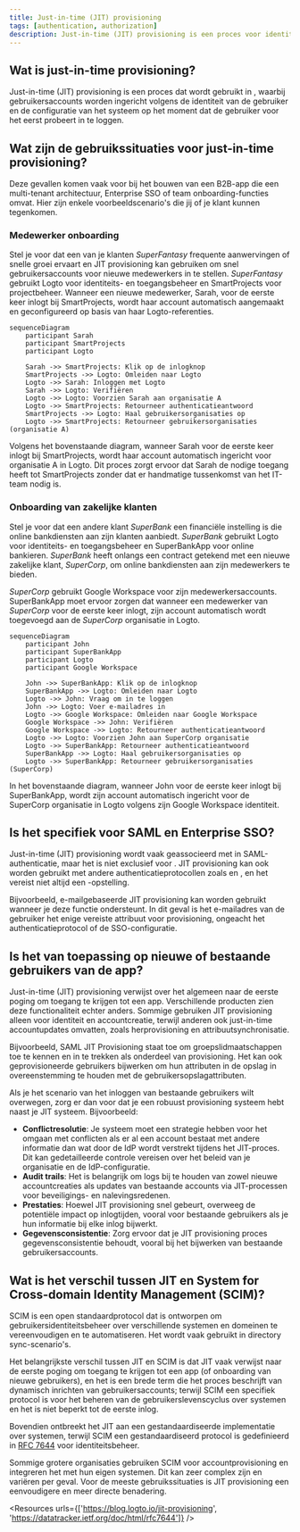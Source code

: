 ```yaml
---
title: Just-in-time (JIT) provisioning
tags: [authentication, authorization]
description: Just-in-time (JIT) provisioning is een proces voor identiteits- en toegangsbeheer (IAM) waarbij gebruikersaccounts dynamisch worden ingericht wanneer een gebruiker voor de eerste keer inlogt.
---
```


## Wat is just-in-time provisioning?

Just-in-time (JIT) provisioning is een proces dat wordt gebruikt in <Ref slug="iam" />, waarbij gebruikersaccounts worden ingericht volgens de identiteit van de gebruiker en de configuratie van het systeem op het moment dat de gebruiker voor het eerst probeert in te loggen.

## Wat zijn de gebruikssituaties voor just-in-time provisioning?

Deze gevallen komen vaak voor bij het bouwen van een B2B-app die een multi-tenant architectuur, Enterprise SSO of team onboarding-functies omvat. Hier zijn enkele voorbeeldscenario's die jij of je klant kunnen tegenkomen.

### Medewerker onboarding

Stel je voor dat een van je klanten *SuperFantasy* frequente aanwervingen of snelle groei ervaart en JIT provisioning kan gebruiken om snel gebruikersaccounts voor nieuwe medewerkers in te stellen. *SuperFantasy* gebruikt Logto voor identiteits- en toegangsbeheer en SmartProjects voor projectbeheer. Wanneer een nieuwe medewerker, Sarah, voor de eerste keer inlogt bij SmartProjects, wordt haar account automatisch aangemaakt en geconfigureerd op basis van haar Logto-referenties.

```mermaid
sequenceDiagram
    participant Sarah
    participant SmartProjects
    participant Logto

    Sarah ->> SmartProjects: Klik op de inlogknop
    SmartProjects ->> Logto: Omleiden naar Logto
    Logto ->> Sarah: Inloggen met Logto
    Sarah ->> Logto: Verifiëren
    Logto ->> Logto: Voorzien Sarah aan organisatie A
    Logto ->> SmartProjects: Retourneer authenticatieantwoord
    SmartProjects ->> Logto: Haal gebruikersorganisaties op
    Logto ->> SmartProjects: Retourneer gebruikersorganisaties (organisatie A)
```

Volgens het bovenstaande diagram, wanneer Sarah voor de eerste keer inlogt bij SmartProjects, wordt haar account automatisch ingericht voor organisatie A in Logto. Dit proces zorgt ervoor dat Sarah de nodige toegang heeft tot SmartProjects zonder dat er handmatige tussenkomst van het IT-team nodig is.

### Onboarding van zakelijke klanten

Stel je voor dat een andere klant *SuperBank* een financiële instelling is die online bankdiensten aan zijn klanten aanbiedt. *SuperBank* gebruikt Logto voor identiteits- en toegangsbeheer en SuperBankApp voor online bankieren. *SuperBank* heeft onlangs een contract getekend met een nieuwe zakelijke klant, *SuperCorp*, om online bankdiensten aan zijn medewerkers te bieden.

*SuperCorp* gebruikt Google Workspace voor zijn medewerkersaccounts. SuperBankApp moet ervoor zorgen dat wanneer een medewerker van *SuperCorp* voor de eerste keer inlogt, zijn account automatisch wordt toegevoegd aan de *SuperCorp* organisatie in Logto.

```mermaid
sequenceDiagram
    participant John
    participant SuperBankApp
    participant Logto
    participant Google Workspace

    John ->> SuperBankApp: Klik op de inlogknop
    SuperBankApp ->> Logto: Omleiden naar Logto
    Logto ->> John: Vraag om in te loggen
    John ->> Logto: Voer e-mailadres in
    Logto ->> Google Workspace: Omleiden naar Google Workspace
    Google Workspace ->> John: Verifiëren
    Google Workspace ->> Logto: Retourneer authenticatieantwoord
    Logto ->> Logto: Voorzien John aan SuperCorp organisatie 
    Logto ->> SuperBankApp: Retourneer authenticatieantwoord
    SuperBankApp ->> Logto: Haal gebruikersorganisaties op
    Logto ->> SuperBankApp: Retourneer gebruikersorganisaties (SuperCorp)
```

In het bovenstaande diagram, wanneer John voor de eerste keer inlogt bij SuperBankApp, wordt zijn account automatisch ingericht voor de SuperCorp organisatie in Logto volgens zijn Google Workspace identiteit.

## Is het specifiek voor SAML en Enterprise SSO?

Just-in-time (JIT) provisioning wordt vaak geassocieerd met <Ref slug="enterprise-sso" /> in SAML-authenticatie, maar het is niet exclusief voor <Ref slug="saml" />. JIT provisioning kan ook worden gebruikt met andere authenticatieprotocollen zoals <Ref slug="oauth-2.0" /> en <Ref slug="openid-connect" />, en het vereist niet altijd een <Ref slug="enterprise-sso" />-opstelling.

Bijvoorbeeld, e-mailgebaseerde JIT provisioning kan worden gebruikt wanneer je <Ref slug="identity-provider" /> deze functie ondersteunt. In dit geval is het e-mailadres van de gebruiker het enige vereiste attribuut voor provisioning, ongeacht het authenticatieprotocol of de SSO-configuratie.

## Is het van toepassing op nieuwe of bestaande gebruikers van de app?

Just-in-time (JIT) provisioning verwijst over het algemeen naar de eerste poging om toegang te krijgen tot een app. Verschillende producten zien deze functionaliteit echter anders. Sommige gebruiken JIT provisioning alleen voor identiteit en accountcreatie, terwijl anderen ook just-in-time accountupdates omvatten, zoals herprovisioning en attribuutsynchronisatie.

Bijvoorbeeld, SAML JIT Provisioning staat toe om groepslidmaatschappen toe te kennen en in te trekken als onderdeel van provisioning. Het kan ook geprovisioneerde gebruikers bijwerken om hun attributen in de <Ref slug="service-provider" /> opslag in overeenstemming te houden met de <Ref slug="identity-provider" /> gebruikersopslagattributen.

Als je het scenario van het inloggen van bestaande gebruikers wilt overwegen, zorg er dan voor dat je een robuust provisioning systeem hebt naast je JIT systeem. Bijvoorbeeld:

- **Conflictresolutie**: Je systeem moet een strategie hebben voor het omgaan met conflicten als er al een account bestaat met andere informatie dan wat door de IdP wordt verstrekt tijdens het JIT-proces. Dit kan gedetailleerde controle vereisen over het beleid van je organisatie en de IdP-configuratie.
- **Audit trails**: Het is belangrijk om logs bij te houden van zowel nieuwe accountcreaties als updates van bestaande accounts via JIT-processen voor beveiligings- en nalevingsredenen.
- **Prestaties**: Hoewel JIT provisioning snel gebeurt, overweeg de potentiële impact op inlogtijden, vooral voor bestaande gebruikers als je hun informatie bij elke inlog bijwerkt.
- **Gegevensconsistentie**: Zorg ervoor dat je JIT provisioning proces gegevensconsistentie behoudt, vooral bij het bijwerken van bestaande gebruikersaccounts.

## Wat is het verschil tussen JIT en System for Cross-domain Identity Management (SCIM)?

SCIM is een open standaardprotocol dat is ontworpen om gebruikersidentiteitsbeheer over verschillende systemen en domeinen te vereenvoudigen en te automatiseren. Het wordt vaak gebruikt in directory sync-scenario's.

Het belangrijkste verschil tussen JIT en SCIM is dat JIT vaak verwijst naar de eerste poging om toegang te krijgen tot een app (of onboarding van nieuwe gebruikers), en het is een brede term die het proces beschrijft van dynamisch inrichten van gebruikersaccounts; terwijl SCIM een specifiek protocol is voor het beheren van de gebruikerslevenscyclus over systemen en het is niet beperkt tot de eerste inlog.

Bovendien ontbreekt het JIT aan een gestandaardiseerde implementatie over systemen, terwijl SCIM een gestandaardiseerd protocol is gedefinieerd in [RFC 7644](https://datatracker.ietf.org/doc/html/rfc7644) voor identiteitsbeheer.

Sommige grotere organisaties gebruiken SCIM voor accountprovisioning en integreren het met hun eigen systemen. Dit kan zeer complex zijn en variëren per geval. Voor de meeste gebruikssituaties is JIT provisioning een eenvoudigere en meer directe benadering.

<Resources urls={['https://blog.logto.io/jit-provisioning', 'https://datatracker.ietf.org/doc/html/rfc7644']} />